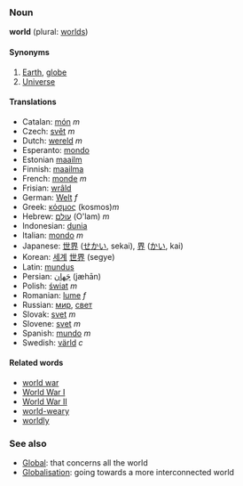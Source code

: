 ===Noun===
'''world''' (plural: [[worlds]])

====Synonyms====
#[[Earth]], [[globe]]
#[[Universe]]

====Translations====
*Catalan: [[món]] ''m''
*Czech: [[svět]] ''m''
*Dutch: [[wereld]] ''m''
*Esperanto: [[mondo]]
*Estonian [[maailm]]
*Finnish: [[maailma]]
*French: [[monde]] ''m''
*Frisian: [[wrâld]]
*German: [[Welt]] ''f''
*Greek: [[κόσμος]] (kosmos)''m''
*Hebrew: [[עולם]] (O'lam) ''m''
*Indonesian: [[dunia]]
*Italian: [[mondo]] ''m''
*Japanese: [[世界]] ([[せかい]], sekai), [[界]] ([[かい]], kai)
*Korean: [[세계]] [[世界]] (segye)
*Latin: [[mundus]]
*Persian: [[جَهان]] (jæhān)
*Polish: [[świat]] ''m''
*Romanian: [[lume]] ''f''
*Russian: [[мир]], [[свет]]
*Slovak: [[svet]] ''m''
*Slovene: [[svet]] ''m''
*Spanish: [[mundo]] ''m''
*Swedish: [[värld]] ''c''

====Related words====
*[[world war]]
*[[World War I]]
*[[World War II]]
*[[world-weary]]
*[[worldly]]

===See also===
*[[Global]]: that concerns all the world
*[[Globalisation]]: going towards a more interconnected world